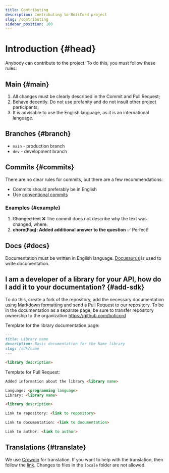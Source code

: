 ```yaml
---
title: Contributing
description: Contributing to BotiCord project
slug: /contributing
sidebar_position: 100
---
```

# Introduction {#head}
Anybody can contribute to the project. To do this, you must follow these rules:

## Main {#main}
1. All changes must be clearly described in the Commit and Pull Request;
2. Behave decently. Do not use profanity and do not insult other project participants;
3. It is advisable to use the English language, as it is an international language.

## Branches {#branch}
- `main` - production branch
- `dev` - development branch

## Commits {#commits}
There are no clear rules for commits, but there are a few recommendations:
- Commits should preferably be in English
- Use [conventional commits](https://conventionalcommits.org)

### Examples {#example}
1. <strike>Changed text</strike> ❌ The commit does not describe why the text was changed, where.
2. **chore(Faq): Added additional answer to the question** ✅ Perfect!

## Docs {#docs}
Documentation must be written in English language. [Docusaurus](https://docusaurus.io/) is used to write documentation.

## I am a developer of a library for your API, how do I add it to your documentation? {#add-sdk}
To do this, create a fork of the repository, add the necessary documentation using [Markdown formatting](https://docusaurus.io/docs/markdown-features) and send a Pull Request to our repository.
To be in the documentation as a separate page, be sure to transfer repository ownership to the organization https://github.com/boticord

Template for the library documentation page:
```md
---
title: Library name
description: Basic documentation for the Name library
slug: /sdk/name
---

<library description>
```

Template for Pull Request:
```md
Added information about the library <library name>

Language: <programming language>
Library: <library name>

<library description>

Link to repository: <link to repository>

Link to documentation: <link to documentation>

Link to author: <link to author>
```


## Translations {#translate}
We use [Crowdin](https://crowdin.com/) for translation. If you want to help with the translation, then follow the [link](https://crowdin.com/project/boticord/).
Changes to files in the `locale` folder are not allowed.
